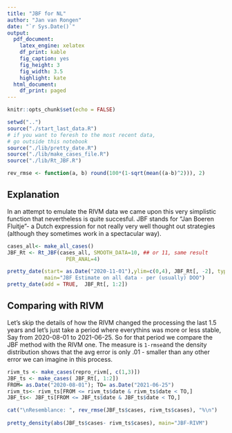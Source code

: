 ```yaml
---
title: "JBF for NL"
author: "Jan van Rongen"
date: "`r Sys.Date()`"
output:
  pdf_document:
    latex_engine: xelatex
    df_print: kable
    fig_caption: yes
    fig_height: 3
    fig_width: 3.5
    highlight: kate
  html_document:
    df_print: paged
---
```

\fontsize{12}{14}
\setmainfont{DejaVu Sans}
\selectfont

```r
knitr::opts_chunk$set(echo = FALSE)

setwd("..")
source("./start_last_data.R")
# if you want to feresh to the most recent data, 
# go outside this notebook
source("./lib/pretty_date.R")
source("./lib/make_cases_file.R")
source("./lib/Rt_JBF.R")

rev_rmse <- function(a, b) round(100*(1-sqrt(mean((a-b)^2))), 2)

```

## Explanation

In an attempt to emulate the RIVM data we came upon this very simplistic function that nevertheless is quite succesful. JBF stands for "Jan Boeren Fluitje"- a Dutch expression for not really very well thought out strategies (although they sometimes work in a spectacular way).  

```r

cases_all<- make_all_cases()
JBF_Rt <- Rt_JBF(cases_all, SMOOTH_DATA=10, ## or 11, same result
                   PER_ANAL=4)

pretty_date(start= as.Date("2020-11-01"),ylim=c(0,4), JBF_Rt[, -2], type="a", 
            main="JBF Estimate on all data - per (usually) DOO")
pretty_date(add = TRUE,  JBF_Rt[, 1:2])


```

## Comparing with RIVM

Let's skip the details of how the RIVM changed the processing the last 1.5 years and let's just take a period where everythins was more or less stable, Say from 2020-08-01 to 2021-06-25. So for that period we compare the JBF method with the RIVM one. The measure is `1-rmse`and the density distribution shows that the avg error is only .01 - smaller than any other error we can imagine in this process. 

```r
rivm_ts <- make_cases(repro_rivm[, c(1,3)])
JBF_ts <- make_cases( JBF_Rt[, 1:2])
FROM= as.Date("2020-08-01"); TO= as.Date("2021-06-25")
rivm_ts<- rivm_ts[FROM <= rivm_ts$date & rivm_ts$date < TO,]
JBF_ts<- JBF_ts[FROM <= JBF_ts$date & JBF_ts$date < TO,]

cat("\nResemblance: ", rev_rmse(JBF_ts$cases, rivm_ts$cases), "%\n")
  
pretty_density(abs(JBF_ts$cases- rivm_ts$cases), main="JBF-RIVM")    

```

